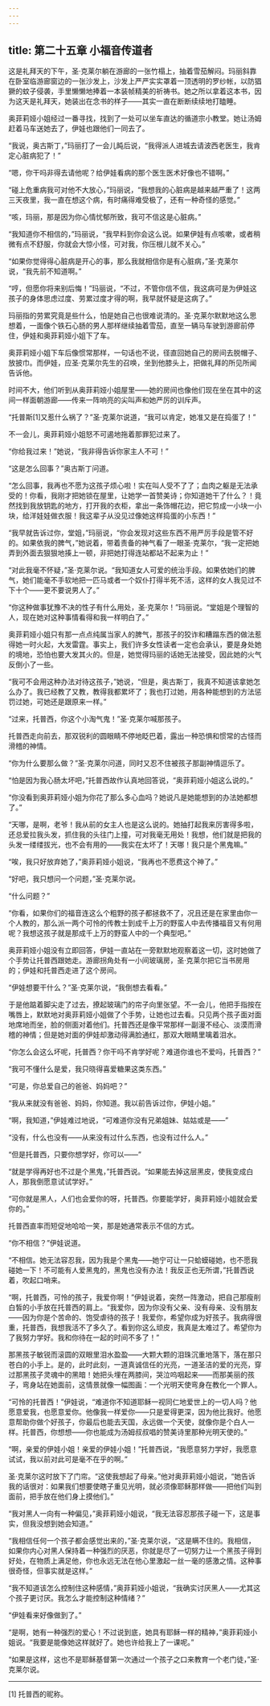```yaml
---
---
---
```

title: 第二十五章 小福音传道者
---




这是礼拜天的下午，圣·克莱尔躺在游廊的一张竹榻上，抽着雪茄解闷。玛丽斜靠在卧室临游廊窗边的一张沙发上，沙发上严严实实罩着一顶透明的罗纱帐，以防猖獗的蚊子侵袭，手里懒懒地捧着一本装帧精美的祈祷书。她之所以拿着这本书，因为这天是礼拜天，她装出在念书的样子——其实一直在断断续续地打瞌睡。

奥菲莉娅小姐经过一番寻找，找到了一处可以坐车直达的循道宗小教堂。她让汤姆赶着马车送她去了，伊娃也跟他们一同去了。

“我说，奥古斯丁，”玛丽打了一会儿盹后说，“我得派人进城去请波西老医生，我肯定心脏病犯了！”

“嗯，你干吗非得去请他呢？给伊娃看病的那个医生医术好像也不错啊。”

“碰上危重病我可对他不大放心，”玛丽说，“我想我的心脏病是越来越严重了！这两三天夜里，我一直在想这个病，有时痛得难受极了，还有一种奇怪的感觉。”

“咳，玛丽，那是因为你心情忧郁所致，我可不信这是心脏病。”

“我知道你不相信的，”玛丽说，“我早料到你会这么说。如果伊娃有点咳嗽，或者稍微有点不舒服，你就会大惊小怪，可对我，你压根儿就不关心。”

“如果你觉得得心脏病是开心的事，那么我就相信你是有心脏病，”圣·克莱尔说，“我先前不知道啊。”

“哼，但愿你将来别后悔！”玛丽说，“不过，不管你信不信，我这病可是为伊娃这孩子的身体思虑过度、劳累过度才得的啊，我早就怀疑是这病了。”

玛丽指的劳累究竟是些什么，怕是她自己也很难说清的。圣·克莱尔默默地这么思想着，一面像个铁石心肠的男人那样继续抽着雪茄，直至一辆马车驶到游廊前停住，伊娃和奥菲莉娅小姐下了车。

奥菲莉娅小姐下车后像惯常那样，一句话也不说，径直回她自己的房间去脱帽子、放披巾。而伊娃，应圣·克莱尔先生的召唤，坐到他膝头上，把做礼拜的所见所闻告诉他。

时间不大，他们听到从奥菲莉娅小姐屋里——她的房间也像他们现在坐在其中的这间一样面朝游廊——传来一阵响亮的尖叫声和她严厉的训斥声。

“托普斯[1]又惹什么祸了？”圣·克莱尔说道，“我可以肯定，她准又是在捣蛋了！”

不一会儿，奥菲莉娅小姐怒不可遏地拖着那罪犯过来了。

“你给我过来！”她说，“我非得告诉你家主人不可！”

“这是怎么回事？”奥古斯丁问道。

“怎么回事，我再也不愿为这孩子烦心啦！实在叫人受不了了；血肉之躯是无法承受的！你看，我刚才把她锁在屋里，让她学一首赞美诗；你知道她干了什么？！竟然找到我放钥匙的地方，打开我的衣柜，拿出一条饰帽花边，把它剪成一小块一小块，给洋娃娃做衣服！我这辈子从没见过像她这样捣蛋的小东西！”

“我早就告诉过你，堂姐，”玛丽说，“你会发现对这些东西不用严厉手段是管不好的。如果依我的脾气，”她说着，带着责备的神气看了一眼圣·克莱尔，“我一定把她弄到外面去狠狠地揍上一顿，非把她打得连站都站不起来为止！”

“对此我毫不怀疑，”圣·克莱尔说。“我知道女人可爱的统治手段。如果依她们的脾气，她们能毫不手软地把一匹马或者一个奴仆打得半死不活，这样的女人我见过不下十个——更不要说男人了。”

“你这种做事犹豫不决的性子有什么用处，圣·克莱尔！”玛丽说。“堂姐是个理智的人，现在她对这种事情看得和我一样明白了。”

奥菲莉娅小姐只有那一点点纯属当家人的脾气，那孩子的狡诈和糟蹋东西的做法惹得她一时火起，大发雷霆。事实上，我们许多女性读者一定也会承认，要是身处她的境地，恐怕也要大发其火的。但是，她觉得玛丽的话她无法接受，因此她的火气反倒小了一些。

“我可不会用这种办法对待这孩子，”她说，“但是，奥古斯丁，我真不知道该拿她怎么办了。我已经教了又教，教得我都累坏了；我也打过她，用各种能想到的方法惩罚过她，可她还是跟原来一样。”

“过来，托普西，你这个小淘气鬼！”圣·克莱尔喊那孩子。

托普西走向前去，那双锐利的圆眼睛不停地眨巴着，露出一种恐惧和惯常的古怪而滑稽的神情。

“你为什么要那么做？”圣·克莱尔问道，同时又忍不住被孩子那副神情逗乐了。

“怕是因为我心肠太坏吧，”托普西故作认真地回答说，“奥菲莉娅小姐这么说的。”

“你没看到奥菲莉娅小姐为你花了那么多心血吗？她说凡是她能想到的办法她都想了。”

“天哪，是啊，老爷！我从前的女主人也是这么说的。她抽打起我来厉害得多啦，还总爱拉我头发，抓住我的头往门上撞，可对我毫无用处！我想，他们就是把我的头发一缕缕拔光，也不会有用的——我实在太坏了！天哪！我只是个黑鬼嘛。”

“唉，我只好放弃她了，”奥菲莉娅小姐说，“我再也不愿费这个神了。”

“好吧，我只想问一个问题，”圣·克莱尔说。

“什么问题？”

“你看，如果你们的福音连这么个粗野的孩子都拯救不了，况且还是在家里由你一个人教的，那么派一两个可怜的传教士到成千上万的野蛮人中去传播福音又有何用呢？我想这孩子就是那成千上万的野蛮人中的一个典型吧。”

奥菲莉娅小姐没有立即回答，伊娃一直站在一旁默默地观察着这一切，这时她做了个手势让托普西跟她走。游廊拐角处有一小间玻璃房，圣·克莱尔把它当书房用的；伊娃和托普西走进了这个房间。

“伊娃想要干什么？”圣·克莱尔说，“我倒想去看看。”

于是他踮着脚尖走了过去，撩起玻璃门的帘子向里张望。不一会儿，他把手指按在嘴唇上，默默地对奥菲莉娅小姐做了个手势，让她也过去看。只见两个孩子面对面地席地而坐，脸的侧面对着他们。托普西还是像平常那样一副漫不经心、淡漠而滑稽的神情；但是她对面的伊娃却激动得满脸通红，那双大眼睛里噙着泪水。

“你怎么会这么坏呢，托普西？你干吗不肯学好呢？难道你谁也不爱吗，托普西？”

“我可不懂什么是爱，我只晓得喜爱糖果这类东西。”

“可是，你总爱自己的爸爸、妈妈吧？”

“我从来就没有爸爸、妈妈，你知道。我以前告诉过你，伊娃小姐。”

“啊，我知道，”伊娃难过地说，“可难道你没有兄弟姐妹、姑姑或是——”

“没有，什么也没有——从来没有过什么东西，也没有过什么人。”

“但是托普西，只要你想学好，你可以——”

“就是学得再好也不过是个黑鬼，”托普西说。“如果能去掉这层黑皮，使我变成白人，那我倒愿意试试学好。”

“可你就是黑人，人们也会爱你的呀，托普西。你要能学好，奥菲莉娅小姐就会爱你的。”

托普西直率而短促地哈哈一笑，那是她通常表示不信的方式。

“你不相信？”伊娃说道。

“不相信。她无法容忍我，因为我是个黑鬼——她宁可让一只蛤蟆碰她，也不愿我碰她一下！不可能有人爱黑鬼的，黑鬼也没有办法！我反正也无所谓，”托普西说着，吹起口哨来。

“啊，托普西，可怜的孩子，我爱你啊！”伊娃说着，突然一阵激动，把自己那瘦削白皙的小手放在托普西的肩上。“我爱你，因为你没有父亲、没有母亲、没有朋友——因为你是个苦命的、饱受虐待的孩子！我爱你，希望你成为好孩子。我病得很重，托普西，我想我活不了多久了。看到你这么顽皮，我真是太难过了。希望你为了我努力学好。我和你待在一起的时间不多了！”

那黑孩子敏锐而滚圆的双眼里泪水盈盈——大颗大颗的泪珠沉重地落下，落在那只苍白的小手上。是的，此时此刻，一道真诚信任的光亮，一道圣洁的爱的光亮，穿过那黑孩子灵魂中的黑暗！她把头埋在两膝间，哭泣呜咽起来——而那美丽的孩子，弯身站在她面前，这情景就像一幅图画：一个光明天使弯身在教化一个罪人。

“可怜的托普西！”伊娃说，“难道你不知道耶稣一视同仁地爱世上的一切人吗？他愿意爱我，也愿意爱你。他像我一样爱你——只是爱得更深，因为他比我好。他愿意帮助你做个好孩子，你最后也能去天国，永远做一个天使，就像你是个白人一样。托普西，你想想——你也能成为汤姆叔叔唱的赞美诗里那种光明天使的。”

“啊，亲爱的伊娃小姐！亲爱的伊娃小姐！”托普西说，“我愿意努力学好，我愿意试试，我以前对此可是毫不在乎的啊。”

圣·克莱尔这时放下了门帘。“这使我想起了母亲。”他对奥菲莉娅小姐说，“她告诉我的话很对：如果我们想要使瞎子重见光明，就必须像耶稣那样做——把他们叫到面前，把手放在他们身上摸他们。”

“我对黑人一向有一种偏见，”奥菲莉娅小姐说，“我无法容忍那孩子碰一下，这是事实，但我没想到她会知道。”

“我相信任何一个孩子都会感觉出来的，”圣·克莱尔说，“这是瞒不住的。我相信，如果你内心对黑人保持着一种强烈的厌恶，你就是尽了一切努力让一个黑孩子得到好处，在物质上满足他，你也永远无法在他心里激起一丝一毫的感激之情。这种事很奇怪，但事实就是这样。”

“我不知道该怎么控制住这种感情，”奥菲莉娅小姐说，“我确实讨厌黑人——尤其这个孩子更讨厌。我怎么才能控制这种情绪？”

“伊娃看来好像做到了。”

“是啊，她有一种强烈的爱心！不过说到底，她具有耶稣一样的精神，”奥菲莉娅小姐说。“我要是能像她这样就好了。她也许给我上了一课呢。”

“如果是这样，这也不是耶稣基督第一次通过一个孩子之口来教育一个老门徒，”圣·克莱尔说。



* * *



[1] 托普西的昵称。